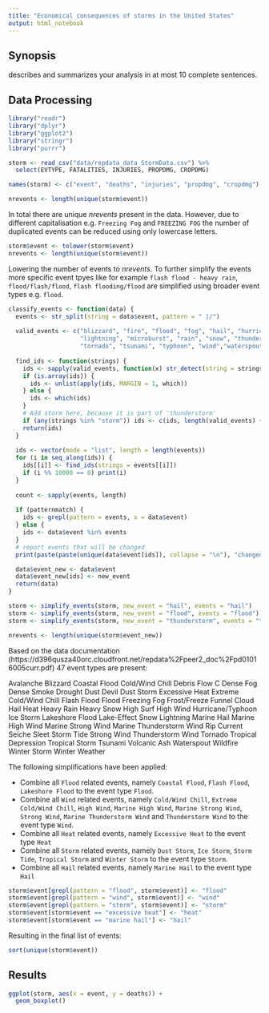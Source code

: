 ```yaml
---
title: "Economical consequences of storms in the United States"
output: html_notebook
---
```



## Synopsis

describes and summarizes your analysis in at most 10 complete sentences.

## Data Processing

```r
library("readr")
library("dplyr")
library("ggplot2")
library("stringr")
library("purrr")

storm <- read_csv("data/repdata_data_StormData.csv") %>% 
  select(EVTYPE, FATALITIES, INJURIES, PROPDMG, CROPDMG)

names(storm) <- c("event", "deaths", "injuries", "propdmg", "cropdmg")

nrevents <- length(unique(storm$event))
```

In total there are unique *nrevents* present in the data. However, due to different capitalisation
e.g. `Freezing Fog` and `FREEZING FOG` the number of duplicated events can be reduced using only
lowercase letters.

```r
storm$event <- tolower(storm$event)
nrevents <- length(unique(storm$event))
```

Lowering the number of events to *nrevents*. To further simplify the events more specific event
tpyes like for example `flash flood - heavy rain`, `flood/flash/flood`, `flash flooding/flood` are simplified
using broader event types e.g. `flood`.

```r
classify_events <- function(data) {
  events <- str_split(string = data$event, pattern = " |/")
  
  valid_events <- c("blizzard", "fire", "flood", "fog", "hail", "hurricane", 
                    "lightning", "microburst", "rain", "snow", "thunderstorm", 
                    "tornado", "tsunami", "typhoon", "wind","waterspout")
  
  find_ids <- function(strings) {
    ids <- sapply(valid_events, function(x) str_detect(string = strings, pattern = x))
    if (is.array(ids)) {
      ids <- unlist(apply(ids, MARGIN = 1, which))
    } else {
      ids <- which(ids)
    }
    # Add storm here, because it is part of 'thunderstorm'
    if (any(strings %in% "storm")) ids <- c(ids, length(valid_events) + 1)
    return(ids) 
  }
  
  ids <- vector(mode = "list", length = length(events))
  for (i in seq_along(ids)) {
    ids[[i]] <- find_ids(strings = events[[i]])
    if (i %% 10000 == 0) print(i)
  }
  
  count <- sapply(events, length)
  
  if (patternmatch) {
    ids <- grepl(pattern = events, x = data$event)
  } else {
    ids <- data$event %in% events
  }
  # report events that will be changed
  print(paste(paste(unique(data$event[ids]), collapse = "\n"), "changed to", new_event))

  data$event_new <- data$event
  data$event_new[ids] <- new_event
  return(data)
}

storm <- simplify_events(storm, new_event = "hail", events = "hail")
storm <- simplify_events(storm, new_event = "flood", events = "flood")
storm <- simplify_events(storm, new_event = "thunderstorm", events = "thunderstorm")

nrevents <- length(unique(storm$event_new))
```


Based on the data documentation (https://d396qusza40orc.cloudfront.net/repdata%2Fpeer2_doc%2Fpd01016005curr.pdf) 
47 event types are present: 

Avalanche
Blizzard 
Coastal Flood
Cold/Wind Chill
Debris Flow C 
Dense Fog
Dense Smoke
Drought
Dust Devil
Dust Storm
Excessive Heat
Extreme Cold/Wind Chill
Flash Flood
Flood
Freezing Fog
Frost/Freeze
Funnel Cloud
Hail
Heat
Heavy Rain
Heavy Snow
High Surf
High Wind
Hurricane/Typhoon
Ice Storm
Lakeshore Flood
Lake-Effect Snow
Lightning
Marine Hail
Marine High Wind
Marine Strong Wind 
Marine Thunderstorm Wind
Rip Current
Seiche
Sleet
Storm Tide
Strong Wind
Thunderstorm Wind
Tornado
Tropical Depression
Tropical Storm
Tsunami 
Volcanic Ash
Waterspout
Wildfire
Winter Storm
Winter Weather 


The following simplifications have been applied:

* Combine all `Flood` related events, namely `Coastal Flood`, `Flash Flood`, `Lakeshore Flood` to the event type `Flood`.
* Combine all `Wind` related events, namely `Cold/Wind Chill`, `Extreme Cold/Wind Chill`, `High Wind`, `Marine High Wind`, `Marine Strong Wind`, `Strong Wind`, `Marine Thunderstorm Wind` and `Thunderstorm Wind` to the event type `Wind`.
* Combine all `Heat` related events, namely `Excessive Heat` to the event type `Heat`
* Combine all `Storm` related events, namely `Dust Storm`, `Ice Storm`, `Storm Tide`, `Tropical Storm` and `Winter Storm` to the event type `Storm`.
* Combine all `Hail` related events, namely `Marine Hail` to the event type `Hail`

```r
storm$event[grepl(pattern = "flood", storm$event)] <- "flood"
storm$event[grepl(pattern = "wind", storm$event)] <- "wind"
storm$event[grepl(pattern = "storm", storm$event)] <- "storm"
storm$event[storm$event == "excessive heat"] <- "heat"
storm$event[storm$event == "marine hail"] <- "hail"
```

Resulting in the final list of events:

```r
sort(unique(storm$event))
```




## Results

```r
ggplot(storm, aes(x = event, y = deaths)) +
  geom_boxplot()
```

